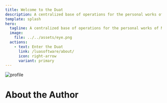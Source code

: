 ```yaml
---
title: Welcome to the Duat
description: A centralized base of operations for the personal works of Mizosu/Ankhikamun.
template: splash
hero:
  tagline: A centralized base of operations for the personal works of Mizosu/Ankhikamun.
  image:
    file: ../../assets/eye.png
  actions:
    - text: Enter the Duat
      link: /luasoftware/about/
      icon: right-arrow
      variant: primary
---
```


<div style={{ textAlign: 'center' }}>
  <img
    src="https://media.discordapp.net/attachments/1267674014290149449/1267692906974806065/cropped_image.png?ex=66a9b685&is=66a86505&hm=f7c7f2916c0a77b44b7a8815c263cd7a2c2280a8fae6b10aea5b3ecfcfec2b83&=&format=webp&quality=lossless&width=608&height=608"
    alt="profile"
    style={{ width: '50%' }}
  />
</div>

# About the Author


